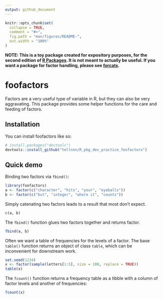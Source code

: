 ```yaml
---
output: github_document
---
```


<!-- README.md is generated from README.Rmd. Please edit that file -->

```r
knitr::opts_chunk$set(
  collapse = TRUE,
  comment = "#>",
  fig.path = "man/figures/README-",
  out.width = "100%"
)
```

**NOTE: This is a toy package created for expository purposes, for the second edition of [R Packages](https://r-pkgs.org). It is not meant to actually be useful. If you want a package for factor handling, please see [forcats](https://forcats.tidyverse.org).**

# foofactors

<!-- badges: start -->
<!-- badges: end -->

Factors are a very useful type of variable in R, but they can also be very aggravating. This package provides some helper functions for the care and feeding of factors.

## Installation

You can install foofactors like so:

``` r
# install.packages("devtools")
devtools::install_github("tellnnn/R_pkg_dev_practice_foofactors")
```

## Quick demo

Binding two factors via `fbind()`:

```r
library(foofactors)
a <- factor(c("character", "hits", "your", "eyeballs"))
b <- factor(c("but", "integer", "where it", "counts"))
```

Simply catenating two factors leads to a result that most don't expect.

```r
c(a, b)
```

The `fbind()` function glues two factors together and returns factor.

```r
fbind(a, b)
```

Often we want a table of frequencies for the levels of a factor. The base `table()` function returns an object of class `table`, which can be inconvenient for downstream work.

```r
set.seed(1234)
x <- factor(sample(letters[1:5], size = 100, replace = TRUE))
table(x)
```

The `fcount()` function returns a frequency table as a tibble with a column of factor levels and another of frequencies:

```r
fcount(x)
```
